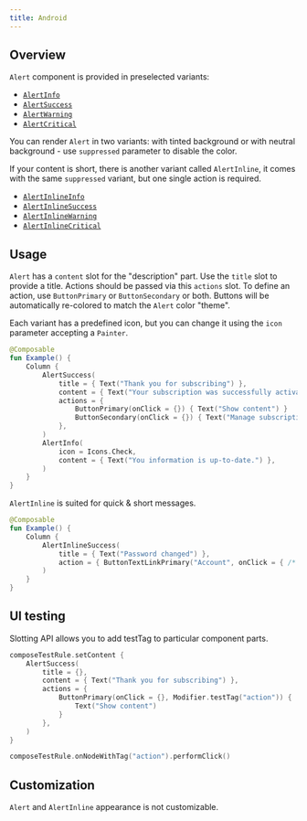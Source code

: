 ```yaml
---
title: Android
---
```


## Overview

`Alert` component is provided in preselected variants:

- [`AlertInfo`](https://kiwicom.github.io/orbit-compose/ui/kiwi.orbit.compose.ui.controls/-alert-info.html)
- [`AlertSuccess`](https://kiwicom.github.io/orbit-compose/ui/kiwi.orbit.compose.ui.controls/-alert-success.html)
- [`AlertWarning`](https://kiwicom.github.io/orbit-compose/ui/kiwi.orbit.compose.ui.controls/-alert-warning.html)
- [`AlertCritical`](https://kiwicom.github.io/orbit-compose/ui/kiwi.orbit.compose.ui.controls/-alert-critical.html)

You can render `Alert` in two variants: with tinted background or with neutral background - use `suppressed` parameter to disable the color.

If your content is short, there is another variant called `AlertInline`, it comes with the same `suppressed` variant, but one single action is required.

- [`AlertInlineInfo`](https://kiwicom.github.io/orbit-compose/ui/kiwi.orbit.compose.ui.controls/-alert-inline-info.html)
- [`AlertInlineSuccess`](https://kiwicom.github.io/orbit-compose/ui/kiwi.orbit.compose.ui.controls/-alert-inline-success.html)
- [`AlertInlineWarning`](https://kiwicom.github.io/orbit-compose/ui/kiwi.orbit.compose.ui.controls/-alert-inline-warning.html)
- [`AlertInlineCritical`](https://kiwicom.github.io/orbit-compose/ui/kiwi.orbit.compose.ui.controls/-alert-inline-critical.html)

## Usage

`Alert` has a `content` slot for the "description" part. Use the `title` slot to provide a title. Actions should be passed via this `actions` slot. To define an action, use `ButtonPrimary` or `ButtonSecondary` or both. Buttons will be automatically re-colored to match the `Alert` color "theme".

Each variant has a predefined icon, but you can change it using the `icon` parameter accepting a `Painter`.

```kotlin
@Composable
fun Example() {
    Column {
        AlertSuccess(
            title = { Text("Thank you for subscribing") },
            content = { Text("Your subscription was successfully activated. All premium content is now available in your account.") },
            actions = {
                ButtonPrimary(onClick = {}) { Text("Show content") }
                ButtonSecondary(onClick = {}) { Text("Manage subscription") }
            },
        )
        AlertInfo(
            icon = Icons.Check,
            content = { Text("You information is up-to-date.") },
        )
    }
}
```

`AlertInline` is suited for quick & short messages.

```kotlin
@Composable
fun Example() {
    Column {
        AlertInlineSuccess(
            title = { Text("Password changed") },
            action = { ButtonTextLinkPrimary("Account", onClick = { /* ... */ }) },
        )
    }
}
```

## UI testing

Slotting API allows you to add testTag to particular component parts.

```kotlin
composeTestRule.setContent {
    AlertSuccess(
        title = {},
        content = { Text("Thank you for subscribing") },
        actions = {
            ButtonPrimary(onClick = {}, Modifier.testTag("action")) {
                Text("Show content")
            }
        },
    )
}

composeTestRule.onNodeWithTag("action").performClick()
```

## Customization

`Alert` and `AlertInline` appearance is not customizable.
